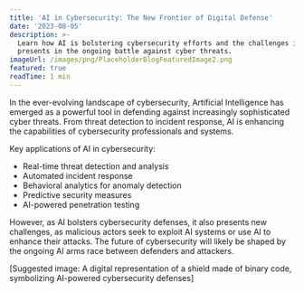 ```yaml
---
title: 'AI in Cybersecurity: The New Frontier of Digital Defense'
date: '2023-08-05'
description: >-
  Learn how AI is bolstering cybersecurity efforts and the challenges it
  presents in the ongoing battle against cyber threats.
imageUrl: /images/png/PlaceholderBlogFeaturedImage2.png
featured: true
readTime: 1 min
---
```


In the ever-evolving landscape of cybersecurity, Artificial Intelligence has emerged as a powerful tool in defending against increasingly sophisticated cyber threats. From threat detection to incident response, AI is enhancing the capabilities of cybersecurity professionals and systems.

Key applications of AI in cybersecurity:

- Real-time threat detection and analysis
- Automated incident response
- Behavioral analytics for anomaly detection
- Predictive security measures
- AI-powered penetration testing

However, as AI bolsters cybersecurity defenses, it also presents new challenges, as malicious actors seek to exploit AI systems or use AI to enhance their attacks. The future of cybersecurity will likely be shaped by the ongoing AI arms race between defenders and attackers.

[Suggested image: A digital representation of a shield made of binary code, symbolizing AI-powered cybersecurity defenses]

